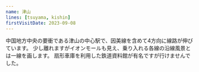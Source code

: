 ```yaml
---
name: 津山
lines: [tsuyama, kishin]
firstVisitDate: 2023-09-08
---
```


中国地方中央の要衝である津山の中心駅で、因美線を含めて4方向に線路が伸びています。
少し離れますがイオンモールも見え、乗り入れる各線の沿線風景とは一線を画します。
扇形車庫を利用した鉄道資料館が有名ですが行けませんでした。
